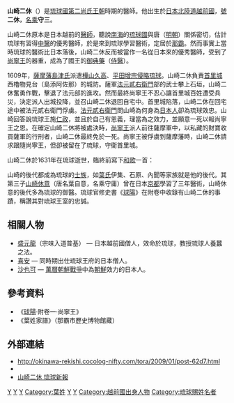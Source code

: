 {{東亞男性歷史人物
|名稱 =山崎 二休
|身份 =[[琉球國|琉球]][[第二尚氏王朝|第二尚氏王朝]]御醫
|國家 =[[File:Japanese_Crest_Uesugi_Sasa.svg|20px]] [[日本|日本]]{{to}}{{flag|Ryukyu Kingdom}}
|屆數 =
|最高職務 =
|前任 = 
|繼任 = 
|畫像 =
|說明 =
|姓 = （[[葉姓|葉]]）
|名 = 
|姓名 =山崎二休
|字 =
|名乘 =守三
|官職 =[[御醫|御典藥]]
|封爵 =
|封號 =
|御稱號 =
|宮號1 =
|宮號2 =
|封地 =
|神號 =
|尊號 =
|族裔 = 
|旗籍 =
|府邸 =
|世系 = 
|初名 =
|乳名 =
|幼名 =
|兒名 =
|童名 =
|小字 =
|別名 =
|號 =二休
|法號 =
|院號 =
|其他名號 =
|出生日期 =1554年
|出生地點 =[[File:Japanese_Crest_Uesugi_Sasa.svg|20px]] [[日本|日本]][[北陸道|北陸道]][[越前國|越前]]
|婚年 =
|逝世年 =1631年
|逝世地 ={{flag|Ryukyu Kingdom}}[[首里城|首里城]]
|諡號 =
|墳墓 =
|父親 =
|嫡母 =
|母親 =
|元配 =
|正室 =
|妻 =
|繼室 =
|平妻 =
|側室 =
|元配之父 =
|元配之嫡母 =
|元配之母 =
|正室之父 =
|正室之嫡母 =
|正室之母 =
|妻之父 =
|妻之嫡母 =
|妻之母 =
|繼室之父 =
|繼室之嫡母 =
|繼室之母 =
|平妻之父 =
|平妻之嫡母 =
|平妻之母 =
|兄弟 =
|姊妹 =
|嫡兄弟 =
|嫡姊妹 =
|庶兄弟 =
|庶姊妹 =
|同胞兄弟 =
|同胞姊妹 =
|異母兄弟 =
|異母姊妹 =
|異父兄弟 =
|異父姊妹 =
|繼兄弟 =
|繼姊妹 =
|子 =
|女 =
|嫡子 =
|嫡女 =
|庶子 =
|庶女 =
|養子 =
|養女 =
|繼子 =
|繼女 =
|其他親屬 =
|出身 = 
|功名 = 
|經歷 = 
|著作 =
|注釋 =
}}
{{Infobox East Asian
|title=山崎 二休
|japanesetitle=
|kanji=山崎 二休 守三
|kana=やまざき にきゅう もりぞう
|romaji=Yamazaki Nikyū Morizō
<!-- 琉球語 -->
|ryutitle=
|ryuhanji=葉氏 山崎 二休 守三
|ryukana=チョージ ヤマサチ ニチュー ムイジョー
|ryuromaji=Coozi Yamasaci Nicuu Muizoo
}}
'''山崎二休'''（{{bd|1554年||1631年||}}）是[[琉球國|琉球國]][[第二尚氏王朝|第二尚氏王朝]]時期的醫師。他出生於[[日本|日本]][[北陸道|北陸道]][[越前國|越前國]]，[[號|號]]'''二休'''，[[名乘|名乘]]'''守三'''。

山崎二休原本是日本越前的[[醫師|醫師]]，聽說[[南海|南海]]的[[琉球國|琉球國]]與唐（[[明朝|明朝]]）關係密切，估計琉球有習得[[中醫|中醫]]的優秀醫師，於是來到琉球學習醫術，定居於[[那霸|那霸]]。然而事實上當時琉球的醫術比日本落後，山崎二休反而被當作一名從日本來的優秀醫師，受到了[[尚寧王|尚寧王]]的器重，成為了國王的[[御典藥|御典藥]]（[[侍醫|侍醫]]）。

1609年，[[薩摩藩|薩摩藩]][[島津氏|島津氏]]派遣[[樺山久高|樺山久高]]、[[平田增宗|平田增宗]][[薩摩入侵琉球|侵略琉球]]。山崎二休負責[[首里城|首里城]]西櫓物見台（島添阿佐那）的城防。薩軍[[法元貳右衛門|法元貳右衛門]]部的武士攀上石垣，山崎二休奮勇作戰，擊退了法元部的進攻。然而最終尚寧王不忍心讓首里城百姓遭受兵災，決定派人出城投降，並召山崎二休退回自宅中。首里城陷落，山崎二休在回宅途中被法元貳右衛門俘虜。[[法元貳右衛門|法元貳右衛門]]問山崎為何身為[[日本人|日本人]]卻為琉球效忠。山崎回答說琉球王施[[仁政|仁政]]，並且於自己有恩義，理當為之效力，並願意一死以報尚寧王之恩。在確定山崎二休將被處決時，[[尚寧王|尚寧王]]派人前往薩摩軍中，以私藏的財寶收買薩軍的行刑者，山崎二休最終免於一死。尚寧王被俘虜到薩摩藩時，山崎二休請求跟隨尚寧王，但卻被留在了琉球，守衛首里城。

山崎二休於1631年在琉球逝世，臨終前寫下[[和歌|和歌]]一首：

{{quotation|{{lang|ja|ちへなき我をや君もたつぬらん　しつ心なき秋のあらしに}}}}

山崎的後代都成為琉球的[[士族|士族]]，如[[葉姓|葉氏]]伊集、石原、內聞等家族就是他的後代。其第三子[[山崎休意|山崎休意]]（唐名葉自意，名乘守庸）曾在日本[[京都|京都]]學習了三年醫術，山崎休意的後代多為琉球的御醫。琉球官修史書《[[球陽|球陽]]》在附卷中收錄有山崎二休的事蹟，稱讚其對琉球王室的忠誠。
==相關人物==
*[[盛元龍|盛元龍]]（宗味入道普基） — 日本越前國僧人，效命於琉球，教授琉球人養蠶之法。
*[[喜安|喜安]] — 同時期出仕琉球王府的日本僧人。
*[[沙也可|沙也可]] — [[萬曆朝鮮戰爭|萬曆朝鮮戰爭]]中為[[朝鮮王朝|朝鮮]]效力的日本人。
==參考資料==
*《[[球陽|球陽]]·附卷一·尚寧王》
*《葉姓家譜》（那霸市歷史博物館藏）
== 外部連結 ==
*http://okinawa-rekishi.cocolog-nifty.com/tora/2009/01/post-62d7.html {{Wayback|url=http://okinawa-rekishi.cocolog-nifty.com/tora/2009/01/post-62d7.html |date=20090228042100 }}
*[http://www.edita.jp/okinawaken/one/okinawaken467823.html {{lang|ja|がんばれ移住者山崎さん}}]{{dead link|date=2017年12月 |bot=InternetArchiveBot |fix-attempted=yes }}
*[http://ryukyushimpo.jp/news/storyid-43231-storytopic-121.html 山崎二休 琉球新報] {{Wayback|url=http://ryukyushimpo.jp/news/storyid-43231-storytopic-121.html |date=20110210103930 }}
[[Category:江戶時代醫師|Y]]
[[Category:第二尚氏王朝人物|Y]]
[[Category:琉球軍事人物|Y]]
[[Category:葉姓|Category:葉姓]]
[[Category:琉球醫學家|Y]]
[[Category:日本漢醫學家|Y]]
[[Category:越前國出身人物|Category:越前國出身人物]]
[[Category:琉球賜姓名者|Category:琉球賜姓名者]]